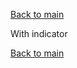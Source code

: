 
<Meta of={ToggleIndicatorStories} />

[Back to main](/docs/data-input-toggle--docs#variants)

<Secondary>With indicator</Secondary>

<Canvas of={ToggleIndicatorStories.CheckboxType} />

<Canvas of={ToggleIndicatorStories.RadioType} />

<Canvas of={ToggleIndicatorStories.YesType} />

<Canvas of={ToggleIndicatorStories.NoType} />

[Back to main](/docs/data-input-toggle--docs#variants)
